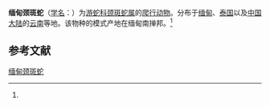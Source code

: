 {{Speciesbox
| name = 缅甸颈斑蛇
| status = 
| status_system = 
| image = 
| genus = Plagiopholis
| species = nuchalis
| authority = (Boulenger, 1893)<ref name='id4683'>{{cite web| url =http://www.bioinfo.cn/db05/BjdwSpecies.php?action=view&id=4683| title =缅甸颈斑蛇| work =《中国动物物种编目数据库》| publisher =中国科学院微生物研究所| author =中国科学院动物研究所| accessdate =2009-04-11| deadurl =yes| archiveurl =https://web.archive.org/web/20160305042611/http://www.bioinfo.cn/db05/BjdwSpecies.php?action=view&id=4683| archivedate =2016-03-05}}</ref>
}}

'''缅甸颈斑蛇'''（[[学名|学名]]：{{lang|la|''Plagiopholis nuchalis''}}）为[[游蛇科|游蛇科]][[颈斑蛇属|颈斑蛇属]]的[[爬行动物|爬行动物]]。分布于[[缅甸|缅甸]]、[[泰国|泰国]]以及[[中国大陆|中国大陆]]的[[云南|云南]]等地。该物种的模式产地在缅甸南掸邦。<ref name='id4683'/>

== 参考文献 ==
{{reflist}}

{{Wikispecies|Plagiopholis nuchalis}}
{{Taxonbar|from=Q3016736}}

[[Category:颈斑蛇属|缅甸颈斑蛇]]


{{snake-stub}}
